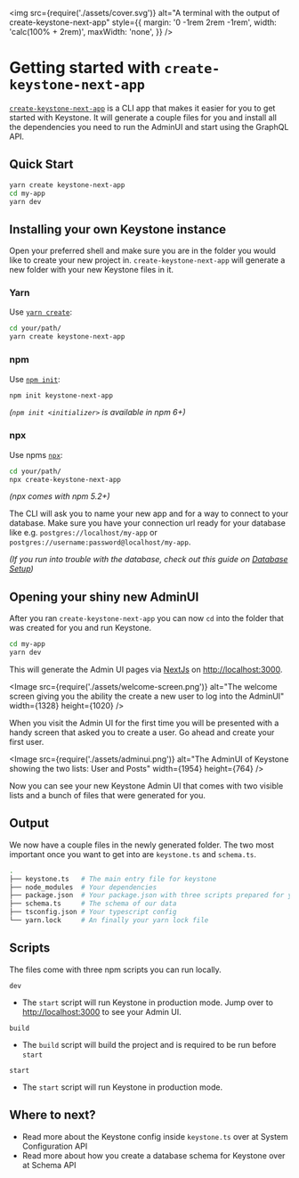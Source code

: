 
<img
  src={require('./assets/cover.svg')}
  alt="A terminal with the output of create-keystone-next-app"
  style={{
    margin: '0 -1rem 2rem -1rem',
    width: 'calc(100% + 2rem)',
    maxWidth: 'none',
  }}
/>

# Getting started with `create-keystone-next-app`

[`create-keystone-next-app`](https://github.com/keystonejs/create-keystone-next-app) is a CLI app that makes it easier for you to get started with Keystone.
It will generate a couple files for you and install all the dependencies you need to run the AdminUI and start using the GraphQL API.

## Quick Start

```sh
yarn create keystone-next-app
cd my-app
yarn dev
```

## Installing your own Keystone instance

Open your preferred shell and make sure you are in the folder you would like to create your new project in.
`create-keystone-next-app` will generate a new folder with your new Keystone files in it.

### Yarn

Use [`yarn create`](https://classic.yarnpkg.com/en/docs/cli/create/):

```sh
cd your/path/
yarn create keystone-next-app
```

### npm

Use [`npm init`](https://docs.npmjs.com/cli/v7/commands/npm-init):

```sh
npm init keystone-next-app
```

_(`npm init <initializer>` is available in npm 6+)_

### npx

Use npms [`npx`](https://docs.npmjs.com/cli/v7/commands/npx):

```sh
cd your/path/
npx create-keystone-next-app
```

_(npx comes with npm 5.2+)_

The CLI will ask you to name your new app and for a way to connect to your database.
Make sure you have your connection url ready for your database like e.g. `postgres://localhost/my-app` or `postgres://username:password@localhost/my-app`.

_(If you run into trouble with the database, check out this guide on [Database Setup](https://www.keystonejs.com/quick-start/adapters))_

## Opening your shiny new AdminUI

After you ran `create-keystone-next-app` you can now `cd` into the folder that was created for you and run Keystone.

```sh
cd my-app
yarn dev
```

This will generate the Admin UI pages via [NextJs](https://nextjs.org/) on [http://localhost:3000](http://localhost:3000).

<Image
  src={require('./assets/welcome-screen.png')}
  alt="The welcome screen giving you the ability the create a new user to log into the AdminUI"
  width={1328}
  height={1020}
/>

When you visit the Admin UI for the first time you will be presented with a handy screen that asked you to create a user.
Go ahead and create your first user.

<Image
  src={require('./assets/adminui.png')}
  alt="The AdminUI of Keystone showing the two lists: User and Posts"
  width={1954}
  height={764}
/>

Now you can see your new Keystone Admin UI that comes with two visible lists and a bunch of files that were generated for you.

## Output

We now have a couple files in the newly generated folder. The two most important once you want to get into are `keystone.ts` and `schema.ts`.

```sh
.
├── keystone.ts   # The main entry file for keystone
├── node_modules  # Your dependencies
├── package.json  # Your package.json with three scripts prepared for you
├── schema.ts     # The schema of our data
├── tsconfig.json # Your typescript config
└── yarn.lock     # An finally your yarn lock file
```

## Scripts

The files come with three npm scripts you can run locally.

`dev`

- The `start` script will run Keystone in production mode.
  Jump over to [http://localhost:3000](http://localhost:3000) to see your Admin UI.

`build`

- The `build` script will build the project and is required to be run before `start`

`start`

- The `start` script will run Keystone in production mode.

## Where to next?

- Read more about the Keystone config inside `keystone.ts` over at <Link href="/apis/config" passHref><a>System Configuration API</a></Link>
- Read more about how you create a database schema for Keystone over at <Link href="/apis/schema" passHref><a>Schema API</a></Link>

